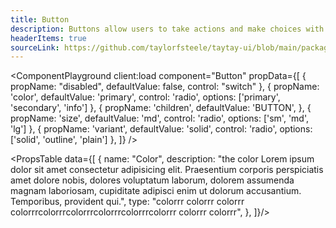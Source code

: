 ```yaml
---
title: Button
description: Buttons allow users to take actions and make choices with a single tap.
headerItems: true
sourceLink: https://github.com/taylorfsteele/taytay-ui/blob/main/packages/react/src/Button/Button.tsx
---
```



<ComponentPlayground
  client:load
  component="Button"
  propData={[
    { propName: "disabled", defaultValue: false, control: "switch" },
    { propName: 'color', defaultValue: 'primary', control: 'radio', options: ['primary', 'secondary', 'info'] },
    { propName: 'children', defaultValue: 'BUTTON', },
    { propName: 'size', defaultValue: 'md', control: 'radio', options: ['sm', 'md', 'lg'] },
    { propName: 'variant', defaultValue: 'solid', control: 'radio', options: ['solid', 'outline', 'plain'] },
  ]}
/>



<PropsTable data={[
      {
        name: "Color",
        description:
          "the color Lorem ipsum dolor sit amet consectetur adipisicing elit. Praesentium corporis perspiciatis amet dolore nobis, dolores voluptatum laborum, dolorem assumenda magnam laboriosam, cupiditate adipisci enim ut dolorum accusantium. Temporibus, provident qui.",
        type: "colorrr colorrr colorrr colorrrcolorrrcolorrrcolorrrcolorrrcolorrr colorrr colorrr",
      },
    ]}/>